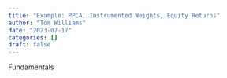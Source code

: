 ```yaml
---
title: "Example: PPCA, Instrumented Weights, Equity Returns"
author: "Tom Williams"
date: "2023-07-17"
categories: []
draft: false
---
```


Fundamentals